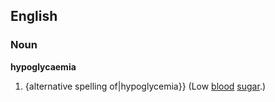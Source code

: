 ==English==

===Noun===
'''hypoglycaemia'''

#{alternative spelling of|hypoglycemia}} (Low [[blood]] [[sugar]].)